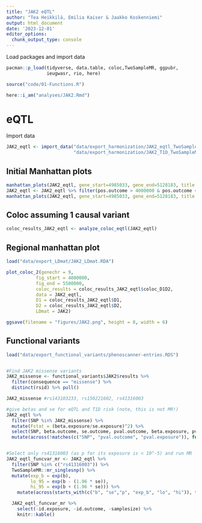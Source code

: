 ```yaml
---
title: "JAK2 eQTL"
author: "Tea Heikkilä, Emilia Kaiser & Jaakko Koskenniemi"
output: html_document
date: '2023-12-01'
editor_options:
  chunk_output_type: console
---
```


  Load packages and import data
```r
pacman::p_load(tidyverse, data.table, coloc,TwoSampleMR, ggpubr, 
               ieugwasr, rio, here)

source("code/01-Functions.R")

here::i_am("analyses/JAK2.Rmd")

```

# eQTL

Import data 
```r
JAK2_eqtl <- import_data("data/export_harmonization/JAK2_eqtl_TwoSampleMR.csv", 
                         "data/export_harmonization/JAK2_T1D_TwoSampleMR.csv", has_beta = TRUE)
```

## Initial Manhattan plots
```r
manhattan_plots(JAK2_eqtl, gene_start=4985033, gene_end=5128183, title = "JAK2")
JAK2_eqtl <- JAK2_eqtl %>% filter(pos.outcome > 4000000 & pos.outcome < 5500000) 
manhattan_plots(JAK2_eqtl, gene_start=4985033, gene_end=5128183, title = "JAK2")
```

## Coloc assuming 1 causal variant
```r
coloc_results_JAK2_eqtl <- analyze_coloc_eqtl(JAK2_eqtl)

```

## Regional manhattan plot

```r

load("data/export_LDmat/JAK2_LDmat.RDA")

plot_coloc_2(genechr = 9,
           fig_start = 4000000,
           fig_end = 5500000,
           coloc_results = coloc_results_JAK2_eqtl$coloc_D1D2,
           data = JAK2_eqtl,
           D1 = coloc_results_JAK2_eqtl$D1,
           D2 = coloc_results_JAK2_eqtl$D2,
           LDmat = JAK2)

ggsave(filename = "figures/JAK2.png", height = 8, width = 6)
```



## Functional variants


```r
load("data/export_functional_variants/phenoscanner-entries.RDS")


#Find JAK2 missense variants
JAK2_missense <- functional_variants$JAK2$results %>% 
  filter(consequence == "missense") %>%  
  distinct(rsid) %>% pull()

JAK2_missense #rs143103233, rs150221602, rs41316003

#give betas and se for eQTL and T1D risk (note, this is not MR!)
JAK2_eqtl %>%
  filter(SNP %in% JAK2_missense) %>%
  mutate(Fstat = (beta.exposure/se.exposure)^2) %>% 
  select(SNP, beta.outcome, se.outcome, pval.outcome, beta.exposure, pval.exposure, Fstat) %>%
  mutate(across(!matches(c("SNP", "pval.outcome", "pval.exposure")), function(x) signif(x, digits = 2)))


#Select only rs41316003 (as p for its exposure is < 10^-5) and run MR
JAK2_eqtl_funcvar_mr <- JAK2_eqtl %>%
  filter(SNP %in% c("rs41316003")) %>%
  TwoSampleMR::mr_singlesnp() %>%
  mutate(exp_b = exp(b), 
         lo_95 = exp(b - (1.96 * se)),
         hi_95 = exp(b + (1.96 * se))) %>%
    mutate(across(starts_with(c("b", "se","p", "exp_b", "lo", "hi")), function(x) signif(x, digits = 2)))

  JAK2_eqtl_funcvar_mr %>% 
    select(-id.exposure, -id.outcome, -samplesize) %>% 
    knitr::kable()

```


